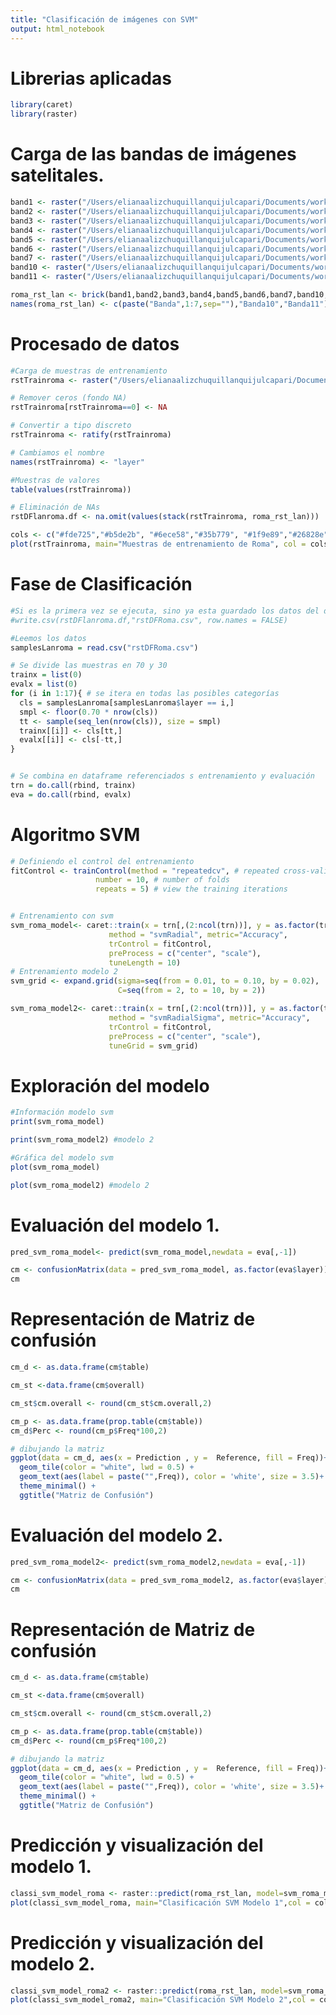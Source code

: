 ```yaml
---
title: "Clasificación de imágenes con SVM"
output: html_notebook
---
```


# Librerias aplicadas

```r
library(caret)
library(raster)
```

# Carga de las bandas de imágenes satelitales.

```r
band1 <- raster("/Users/elianaalizchuquillanquijulcapari/Documents/workspace-r/demos/capturas-landsat/roma/LC81910312013208LGN00/LC81910312013208LGN00_B1.TIF")
band2 <- raster("/Users/elianaalizchuquillanquijulcapari/Documents/workspace-r/demos/capturas-landsat/roma/LC81910312013208LGN00/LC81910312013208LGN00_B2.TIF")
band3 <- raster("/Users/elianaalizchuquillanquijulcapari/Documents/workspace-r/demos/capturas-landsat/roma/LC81910312013208LGN00/LC81910312013208LGN00_B3.TIF")
band4 <- raster("/Users/elianaalizchuquillanquijulcapari/Documents/workspace-r/demos/capturas-landsat/roma/LC81910312013208LGN00/LC81910312013208LGN00_B4.TIF")
band5 <- raster("/Users/elianaalizchuquillanquijulcapari/Documents/workspace-r/demos/capturas-landsat/roma/LC81910312013208LGN00/LC81910312013208LGN00_B5.TIF")
band6 <- raster("/Users/elianaalizchuquillanquijulcapari/Documents/workspace-r/demos/capturas-landsat/roma/LC81910312013208LGN00/LC81910312013208LGN00_B6.TIF")
band7 <- raster("/Users/elianaalizchuquillanquijulcapari/Documents/workspace-r/demos/capturas-landsat/roma/LC81910312013208LGN00/LC81910312013208LGN00_B7.TIF")
band10 <- raster("/Users/elianaalizchuquillanquijulcapari/Documents/workspace-r/demos/capturas-landsat/roma/LC81910312013208LGN00/LC81910312013208LGN00_B10.TIF")
band11 <- raster("/Users/elianaalizchuquillanquijulcapari/Documents/workspace-r/demos/capturas-landsat/roma/LC81910312013208LGN00/LC81910312013208LGN00_B11.TIF")

roma_rst_lan <- brick(band1,band2,band3,band4,band5,band6,band7,band10,band11)
names(roma_rst_lan) <- c(paste("Banda",1:7,sep=""),"Banda10","Banda11")
```

# Procesado de datos

```r
#Carga de muestras de entrenamiento
rstTrainroma <- raster("/Users/elianaalizchuquillanquijulcapari/Documents/workspace-r/demos/DataTraining/rome_lcz_GT.tif")

# Remover ceros (fondo NA)
rstTrainroma[rstTrainroma==0] <- NA

# Convertir a tipo discreto
rstTrainroma <- ratify(rstTrainroma)

# Cambiamos el nombre
names(rstTrainroma) <- "layer"

#Muestras de valores
table(values(rstTrainroma))

# Eliminación de NAs 
rstDFlanroma.df <- na.omit(values(stack(rstTrainroma, roma_rst_lan)))

cols <- c("#fde725","#b5de2b", "#6ece58","#35b779", "#1f9e89","#26828e", "#31688e", "#3e4989", "#482878", "#440154")
plot(rstTrainroma, main="Muestras de entrenamiento de Roma", col = cols)

```

# Fase de Clasificación

```r
#Si es la primera vez se ejecuta, sino ya esta guardado los datos del dataframe.
#write.csv(rstDFlanroma.df,"rstDFRoma.csv", row.names = FALSE)

#Leemos los datos
samplesLanroma = read.csv("rstDFRoma.csv")

# Se divide las muestras en 70 y 30
trainx = list(0)
evalx = list(0)
for (i in 1:17){ # se itera en todas las posibles categorías
  cls = samplesLanroma[samplesLanroma$layer == i,]
  smpl <- floor(0.70 * nrow(cls))
  tt <- sample(seq_len(nrow(cls)), size = smpl)
  trainx[[i]] <- cls[tt,]
  evalx[[i]] <- cls[-tt,]
}


# Se combina en dataframe referenciados s entrenamiento y evaluación
trn = do.call(rbind, trainx) 
eva = do.call(rbind, evalx)
```

# Algoritmo SVM

```r
# Definiendo el control del entrenamiento
fitControl <- trainControl(method = "repeatedcv", # repeated cross-validation of the training data
                   number = 10, # number of folds
                   repeats = 5) # view the training iterations


# Entrenamiento con svm
svm_roma_model<- caret::train(x = trn[,(2:ncol(trn))], y = as.factor(trn$layer),
                      method = "svmRadial", metric="Accuracy", 
                      trControl = fitControl, 
                      preProcess = c("center", "scale"),
                      tuneLength = 10)
# Entrenamiento modelo 2
svm_grid <- expand.grid(sigma=seq(from = 0.01, to = 0.10, by = 0.02),
                        C=seq(from = 2, to = 10, by = 2))

svm_roma_model2<- caret::train(x = trn[,(2:ncol(trn))], y = as.factor(trn$layer),
                      method = "svmRadialSigma", metric="Accuracy", 
                      trControl = fitControl,
                      preProcess = c("center", "scale"),
                      tuneGrid = svm_grid)

```

# Exploración del modelo

```r
#Información modelo svm
print(svm_roma_model)

print(svm_roma_model2) #modelo 2

#Gráfica del modelo svm
plot(svm_roma_model)

plot(svm_roma_model2) #modelo 2
```


# Evaluación del modelo 1.

```r
pred_svm_roma_model<- predict(svm_roma_model,newdata = eva[,-1])

cm <- confusionMatrix(data = pred_svm_roma_model, as.factor(eva$layer))
cm
```

# Representación de Matriz de confusión

```r
cm_d <- as.data.frame(cm$table)

cm_st <-data.frame(cm$overall)

cm_st$cm.overall <- round(cm_st$cm.overall,2)

cm_p <- as.data.frame(prop.table(cm$table))
cm_d$Perc <- round(cm_p$Freq*100,2)

# dibujando la matriz
ggplot(data = cm_d, aes(x = Prediction , y =  Reference, fill = Freq))+
  geom_tile(color = "white", lwd = 0.5) +
  geom_text(aes(label = paste("",Freq)), color = 'white', size = 3.5)+ 
  theme_minimal() +
  ggtitle("Matriz de Confusión")
```

# Evaluación del modelo 2.

```r
pred_svm_roma_model2<- predict(svm_roma_model2,newdata = eva[,-1])

cm <- confusionMatrix(data = pred_svm_roma_model2, as.factor(eva$layer))
cm
```

# Representación de Matriz de confusión

```r
cm_d <- as.data.frame(cm$table)

cm_st <-data.frame(cm$overall)

cm_st$cm.overall <- round(cm_st$cm.overall,2)

cm_p <- as.data.frame(prop.table(cm$table))
cm_d$Perc <- round(cm_p$Freq*100,2)

# dibujando la matriz
ggplot(data = cm_d, aes(x = Prediction , y =  Reference, fill = Freq))+
  geom_tile(color = "white", lwd = 0.5) +
  geom_text(aes(label = paste("",Freq)), color = 'white', size = 3.5)+ 
  theme_minimal() +
  ggtitle("Matriz de Confusión")
```

# Predicción y visualización del modelo 1.

```r
classi_svm_model_roma <- raster::predict(roma_rst_lan, model=svm_roma_model)
plot(classi_svm_model_roma, main="Clasificación SVM Modelo 1",col = cols)
```

# Predicción y visualización del modelo 2.

```r
classi_svm_model_roma2 <- raster::predict(roma_rst_lan, model=svm_roma_model2)
plot(classi_svm_model_roma2, main="Clasificación SVM Modelo 2",col = cols)
```



